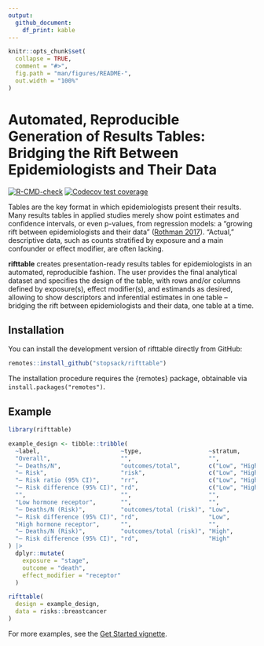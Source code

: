 ```yaml
---
output: 
  github_document:
    df_print: kable
---
```


<!-- README.md is generated from README.Rmd. Please edit that file -->

```r
knitr::opts_chunk$set(
  collapse = TRUE,
  comment = "#>",
  fig.path = "man/figures/README-",
  out.width = "100%"
)
```

# Automated, Reproducible Generation of Results Tables: Bridging the Rift Between Epidemiologists and Their Data

<!-- badges: start -->
[![R-CMD-check](https://github.com/stopsack/rifttable/actions/workflows/R-CMD-check.yaml/badge.svg)](https://github.com/stopsack/rifttable/actions/workflows/R-CMD-check.yaml)
[![Codecov test coverage](https://codecov.io/gh/stopsack/rifttable/graph/badge.svg)](https://app.codecov.io/gh/stopsack/rifttable)
<!-- badges: end -->

Tables are the key format in which epidemiologists present their results. Many results tables in applied studies merely show point estimates and confidence intervals, or even p-values, from regression models: a “growing rift between epidemiologists and their data” ([Rothman 2017](https://doi.org/10.1007/s10654-017-0314-3)). “Actual,” descriptive data, such as counts stratified by exposure and a main confounder or effect modifier, are often lacking. 

**rifttable** creates presentation-ready results tables for epidemiologists in an automated, reproducible fashion. The user provides the final analytical dataset and specifies the design of the table, with rows and/or columns defined by exposure(s), effect modifier(s), and estimands as desired, allowing to show descriptors and inferential estimates in one table -- bridging the rift between epidemiologists and their data, one table at a time.


## Installation

You can install the development version of rifttable directly from GitHub:

``` r
remotes::install_github("stopsack/rifttable")
```

The installation procedure requires the {remotes} package, obtainable via `install.packages("remotes")`.


## Example

```r
library(rifttable)

example_design <- tibble::tribble(
  ~label,                       ~type,                   ~stratum,
  "Overall",                    "",                      "",
  "– Deaths/N",                 "outcomes/total",        c("Low", "High"),
  "– Risk",                     "risk",                  c("Low", "High"),
  "– Risk ratio (95% CI)",      "rr",                    c("Low", "High"),
  "– Risk difference (95% CI)", "rd",                    c("Low", "High"),
  "",                           "",                      "",
  "Low hormone receptor",       "",                      "",
  "– Deaths/N (Risk)",          "outcomes/total (risk)", "Low",
  "– Risk difference (95% CI)", "rd",                    "Low",
  "High hormone receptor",      "",                      "",
  "– Deaths/N (Risk)",          "outcomes/total (risk)", "High",
  "– Risk difference (95% CI)", "rd",                    "High"
) |> 
  dplyr::mutate(
    exposure = "stage",
    outcome = "death",
    effect_modifier = "receptor"
  )

rifttable(
  design = example_design,
  data = risks::breastcancer
)
```

For more examples, see the [Get Started vignette](https://stopsack.github.io/rifttable/articles/rifttable.html).

